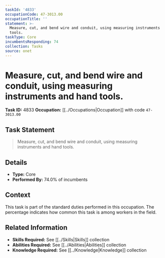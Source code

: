 ```yaml
---
taskId: '4833'
occupationCode: 47-3013.00
occupationTitle: ''
statement: >-
  Measure, cut, and bend wire and conduit, using measuring instruments and hand
  tools.
taskType: Core
incumbentsResponding: 74
collection: Tasks
source: onet
---
```

# Measure, cut, and bend wire and conduit, using measuring instruments and hand tools.

**Task ID:** 4833
**Occupation:** [[../Occupations|Occupation]] with code `47-3013.00`

## Task Statement

> Measure, cut, and bend wire and conduit, using measuring instruments and hand tools.

## Details

- **Type:** Core
- **Performed By:** 74.0% of incumbents

## Context

This task is part of the standard duties performed in this occupation. The percentage indicates how common this task is among workers in the field.

## Related Information

- **Skills Required:** See [[../Skills|Skills]] collection
- **Abilities Required:** See [[../Abilities|Abilities]] collection
- **Knowledge Required:** See [[../Knowledge|Knowledge]] collection

